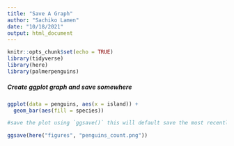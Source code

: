```yaml
---
title: "Save A Graph"
author: "Sachiko Lamen"
date: "10/18/2021"
output: html_document
---
```


```r
knitr::opts_chunk$set(echo = TRUE)
library(tidyverse)
library(here)
library(palmerpenguins)
```
##### Create ggplot graph and save somewhere

```r
ggplot(data = penguins, aes(x = island)) +
  geom_bar(aes(fill = species))
```
```r
#save the plot using `ggsave()` this will default save the most recently created graph unless otherwise specified. Can also use `here()` to save to specific locations. Tell where to save, and what to save as

ggsave(here("figures", "penguins_count.png"))
```


